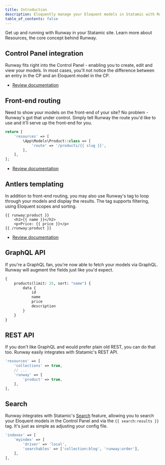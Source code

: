 ```yaml
---
title: Introduction
description: Eloquently manage your Eloquent models in Statamic with Runway.
table_of_contents: false
---
```


<Columns cols={2}>
  <Card title="Install" href="/installation" icon="terminal">
    Get up and running with Runway in your Statamic site.
  </Card>
  <Card title="Resources" href="/resources" icon="database">
    Learn more about Resources, the core concept behind Runway.
  </Card>
</Columns>

## Control Panel integration

Runway fits right into the Control Panel - enabling you to create, edit and view your models. In most cases, you'll not notice the difference between an entry in the CP and an Eloquent model in the CP.

-   [Review documentation](/control-panel)

## Front-end routing

Need to show your models on the front-end of your site? No problem - Runway's got that under control. Simply tell Runway the route you'd like to use and it'll serve up the front-end for you.

```php config/runway.php
return [
    'resources' => [
        \App\Models\Product::class => [
            'route' => '/products/{{ slug }}',
        ],
    ],
];
```

-   [Review documentation](/frontend-routing)

## Antlers templating

In addition to front-end routing, you may also use Runway's tag to loop through your models and display the results. The tag supports filtering, using Eloquent scopes and sorting.

```antlers
{{ runway:product }}
    <h2>{{ name }}</h2>
    <p>Price: {{ price }}</p>
{{ /runway:product }}
```

-   [Review documentation](https://runway.duncanmcclean.com/templating)

## GraphQL API

If you're a GraphQL fan, you're now able to fetch your models via GraphQL. Runway will augment the fields just like you'd expect.

```graphql
{
    products(limit: 25, sort: "name") {
        data {
            id
            name
            price
            description
        }
    }
}
```

## REST API

If you don't like GraphQL and would prefer plain old REST, you can do that too. Runway easily integrates with Statamic's REST API.

```php config/runway.php
'resources' => [
    'collections' => true,
    // ...
    'runway' => [
        'product' => true,
    ],
],
```

## Search

Runway integrates with Statamic's [Search](https://statamic.dev/search) feature, allowing you to search your Eloquent models in the Control Panel and via the `{{ search:results }}` tag. It's just as simple as adjusting your config file.

```php config/statamic/search.php
'indexes' => [
    'myindex' => [
        'driver' => 'local',
        'searchables' => ['collection:blog', 'runway:order'],
    ],
],
```
